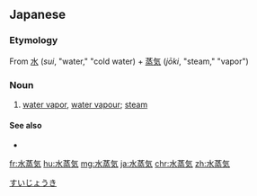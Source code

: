{{also|水蒸气|水蒸氣}}
==Japanese==
{{ja-kanjitab|すい|じょう|き|yomi=o}}

===Etymology===
From [[水]] (''sui'', "water," "cold water) + [[蒸気]] (''jōki'', "steam," "vapor")

===Noun===
{{ja-noun|すいじょうき|kyu=水蒸氣}}

# [[water vapor]], [[water vapour]]; [[steam]]

====See also====
* {{ja-r|湯気|ゆげ}}

[[Category:ja:Sciences|すいじょうき]]

[[fr:水蒸気]]
[[hu:水蒸気]]
[[mg:水蒸気]]
[[ja:水蒸気]]
[[chr:水蒸気]]
[[zh:水蒸気]]